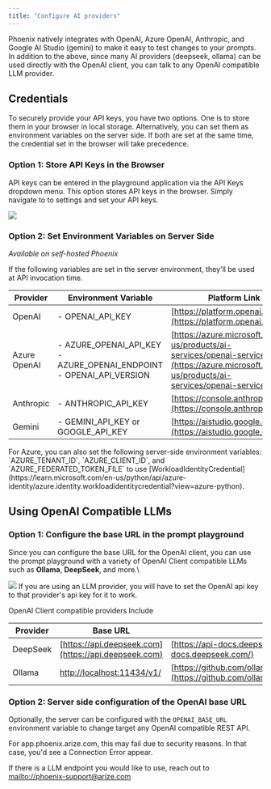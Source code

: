 ```yaml
---
title: "Configure AI providers"
---
```


Phoenix natively integrates with OpenAI, Azure OpenAI, Anthropic, and Google AI Studio (gemini) to make it easy to test changes to your prompts. In addition to the above, since many AI providers (deepseek, ollama) can be used directly with the OpenAI client, you can talk to any OpenAI compatible LLM provider.

## Credentials

To securely provide your API keys, you have two options. One is to store them in your browser in local storage. Alternatively, you can set them as environment variables on the server side. If both are set at the same time, the credential set in the browser will take precedence.

### Option 1: Store API Keys in the Browser

API keys can be entered in the playground application via the API Keys dropdown menu. This option stores API keys in the browser. Simply navigate to to settings and set your API keys.

<Frame caption="">
  <img src="https://storage.googleapis.com/arize-phoenix-assets/assets/images/phoenix-docs-images/d2f72ee7-image.jpeg" />
</Frame>

### Option 2: Set Environment Variables on Server Side

*Available on self-hosted Phoenix*

If the following variables are set in the server environment, they'll be used at API invocation time.

| Provider     | Environment Variable                                                         | Platform Link                                                                                                                                    |
| ------------ | ---------------------------------------------------------------------------- | ------------------------------------------------------------------------------------------------------------------------------------------------ |
| OpenAI       | - OPENAI\_API\_KEY                                                           | [https://platform.openai.com/](https://platform.openai.com/)                                                                                     |
| Azure OpenAI | - AZURE\_OPENAI\_API\_KEY <br/> - AZURE\_OPENAI\_ENDPOINT <br/> - OPENAI\_API\_VERSION   | [https://azure.microsoft.com/en-us/products/ai-services/openai-service/](https://azure.microsoft.com/en-us/products/ai-services/openai-service/) |
| Anthropic    | - ANTHROPIC\_API\_KEY                                                        | [https://console.anthropic.com/](https://console.anthropic.com/)                                                                                 |
| Gemini       | - GEMINI\_API\_KEY or GOOGLE\_API\_KEY                                       | [https://aistudio.google.com/](https://aistudio.google.com/)                                                                                     |

<Info>
For Azure, you can also set the following server-side environment variables: `AZURE_TENANT_ID`, `AZURE_CLIENT_ID`, and `AZURE_FEDERATED_TOKEN_FILE` to use [WorkloadIdentityCredential](https://learn.microsoft.com/en-us/python/api/azure-identity/azure.identity.workloadidentitycredential?view=azure-python).

</Info>

## Using OpenAI Compatible LLMs

### Option 1: Configure the base URL in the prompt playground

Since you can configure the base URL for the OpenAI client, you can use the prompt playground with a variety of OpenAI Client compatible LLMs such as **Ollama**, **DeepSeek**, and more.\\

<Frame caption="Simply insert the URL for the OpenAI client compatible LLM provider">
  <img src="https://storage.googleapis.com/arize-phoenix-assets/assets/images/phoenix-docs-images/ca5e3fd5-image.jpeg" />
</Frame>

<Info>
If you are using an LLM provider, you will have to set the OpenAI api key to that provider's api key for it to work.

</Info>

OpenAI Client compatible providers Include

| Provider | Base URL                                                 | Docs                                                                                                                   |
| -------- | -------------------------------------------------------- | ---------------------------------------------------------------------------------------------------------------------- |
| DeepSeek | [https://api.deepseek.com](https://api.deepseek.com)    | [https://api-docs.deepseek.com/](https://api-docs.deepseek.com/)                                                       |
| Ollama   | [http://localhost:11434/v1/](http://localhost:11434/v1/) | [https://github.com/ollama/ollama/blob/main/docs/openai.md](https://github.com/ollama/ollama/blob/main/docs/openai.md) |

### Option 2: Server side configuration of the OpenAI base URL

Optionally, the server can be configured with the `OPENAI_BASE_URL` environment variable to change target any OpenAI compatible REST API.

<Warning>
For app.phoenix.arize.com, this may fail due to security reasons. In that case, you'd see a Connection Error appear.

If there is a LLM endpoint you would like to use, reach out to [mailto://phoenix-support@arize.com](mailto://phoenix-support@arize.com)

</Warning>


